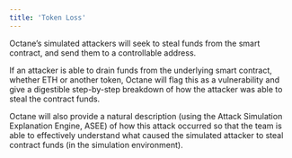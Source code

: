 ```yaml
---
title: 'Token Loss'
---
```


Octane’s simulated attackers will seek to steal funds from the smart contract, and send them to a controllable address.

If an attacker is able to drain funds from the underlying smart contract, whether ETH or another token, Octane will flag this as a vulnerability and give a digestible step-by-step breakdown of how the attacker was able to steal the contract funds.

Octane will also provide a natural description (using the Attack Simulation Explanation Engine, ASEE) of how this attack occurred so that the team is able to effectively understand what caused the simulated attacker to steal contract funds (in the simulation environment).
